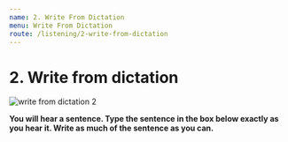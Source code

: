 ```yaml
---
name: 2. Write From Dictation
menu: Write From Dictation
route: /listening/2-write-from-dictation
---
```


# 2. Write from dictation

<Image src="/public/write-from-dictation-2.jpg" alt="write from dictation 2"/>

**You will hear a sentence. Type the sentence in the box below exactly as you hear it. Write as much of the sentence as you can.**

<WriteFromDictationList 
    start={51} total={50} 
    data={WriteFromDictationDataFrom0To100}/>
